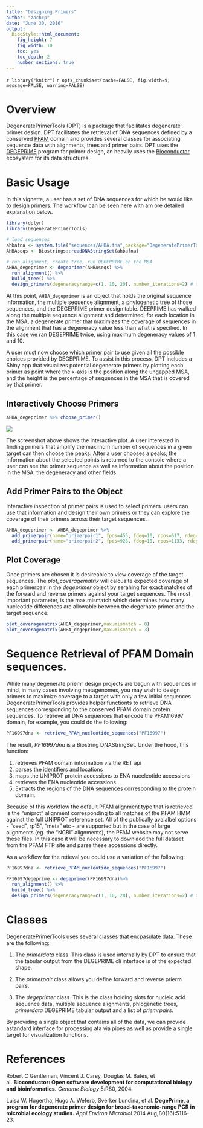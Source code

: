 ```yaml
---
title: "Designing Primers"
author: "zachcp"
date: "June 30, 2016"
output: 
  BiocStyle::html_document:
    fig_height: 7
    fig_width: 10
    toc: yes
    toc_depth: 2
    number_sections: true
---
```


`r library("knitr")`
`r opts_chunk$set(cache=FALSE, fig.width=9, message=FALSE, warning=FALSE)`

# Overview

DegeneratePrimerTools (DPT) is a package that facilitates degenerate primer design. DPT facilitates the retrieval of DNA sequences defined by a conserved [PFAM](http://pfam.xfam.org/) domain and provides several classes for associating sequence data with alignments, trees and primer pairs. DPT uses the [DEGEPRIME](#cite:DegePrime) program for primer design, an heavily uses the [Bioconductor](http://bioconductor.org/) ecosystem for its data structures. 

# Basic Usage

In this vignette, a user has a set of DNA sequences for which he would like to design primers.  The workflow can be seen here with am ore detailed explanation below.
 
```r
library(dplyr)
library(DegeneratePrimerTools)

# load sequences
ahbafna <- system.file("sequences/AHBA.fna",package="DegeneratePrimerTools")
AHBAseqs <- Biostrings::readDNAStringSet(ahbafna)

# run alignment, create tree, run DEGEPRIME on the MSA
AHBA_degeprimer <- degeprimer(AHBAseqs) %>%
  run_alignment() %>%
  build_tree() %>%
  design_primers(degeneracyrange=c(1, 10, 20), number_iterations=2) # this can take awhile
```

At this point, `AHBA_degeprimer` is an object that holds the original sequence information, the multiple sequence alignment, a phylogenetic tree of those sequences, and the DEGEPRIME primer design table. DEEPRIME has walked along the multiple sequence alignment and determined, for each location in the MSA, a degenerate primer that maximizes the coverage of sequences in the alignment that has a degeneracy value less than what is specified. In this case we ran DEGEPRIME twice, using maximum degeneracy values of 1 and 10.

A user must now choose which primer pair to use given all the possible choices provided by DEGEPRIME. To assist in this process, DPT includes a Shiny app that visualizes potential degenerate primers by plotting each primer as point where the x-axis is the position along the ungapped MSA, and the height is the percentage of sequences in the MSA that is covered by that primer. 

## Interactively Choose Primers

```r
AHBA_degeprimer %>% choose_primer()
```

![](images/choose_primers.png)

The screenshot above shows the interactive plot. A user interested in finding primers that amplify the maximum number of sequences in a given target can then choose the peaks. After a user chooses a peaks, the information about the selected points is returned to the console where a user can see the primer sequence as well as information about the position in the MSA, the degeneracy and other fields.


## Add Primer Pairs to the Object

Interactive inspection of primer pairs is used to select primers. users can use that information and design their own primers or they can explore the coverage of their primers across their target sequences. 


```r
AHBA_degeprimer <- AHBA_degeprimer %>% 
  add_primerpair(name="primerpair1", fpos=455, fdeg=10, rpos=617, rdeg=10) %>%
  add_primerpair(name="primerpair2", fpos=928, fdeg=10, rpos=1133, rdeg=10)
```

## Plot Coverage

Once primers are chosen it is desireable to view coverage of the target sequences. The *plot_coveragematrix* will calcualte expected coverage of each primerpair in the *degeprimer* object by serahing for exact matches of the forward and reverse primers against your target sequences. The most important parameter, is the max.mismatch which determines how many nucleotide differences are allowable between the degernate primer and the target sequence.

```r
plot_coveragematrix(AHBA_degeprimer,max.mismatch = 0)
plot_coveragematrix(AHBA_degeprimer,max.mismatch = 3)
```

# Sequence Retrieval of PFAM Domain sequences.

While many degenerate priemr design projects are begun with sequences in mind, in many cases involving metagenomes, you may wish to design primers to maximize coverage to a target with only a few initial sequences. DegeneratePrimerTools provides helper functionts to retrieve DNA sequences corresponding to the conserved PFAM domain protein sequences. To retrieve all DNA sequences that encode the PFAM16997 domain, for example, you could do the following:

```r
PF16997dna <- retrieve_PFAM_nucleotide_sequences("PF16997")
```

The result, *PF16997dna* is a Biostring DNAStringSet. Under the hood, this function:

1. retrieves PFAM domain information via the RET api
2. parses the identifiers and locations
3. maps the UNIPROT protein accessions to ENA nuceleotide accessions
4. retrieves the ENA nucleotide accessions.
5. Extracts the regions of the DNA sequences corresponding to the protein domain.

Because of this workflow the default PFAM alignment type that is retrieved is the "uniprot" alignment corresponding to all matches of the PFAM HMM against the full UNIPROT reference set. All of the publically avaialbel options - "seed", rp15", "meta" etc - are supported but in the case of large alignments (eg. the "NCBI" alignments), the PFAM website may not serve these files. In this case it will be necessary to downlaod the full dataset from the PFAM FTP site and parse these accessions directly.

As a workflow for the retieval you could use a variation of the following:

```r

PF16997dna <- retrieve_PFAM_nucleotide_sequences("PF16997")

PF16997degeprime <- degeprimer(PF16997dna)%>%
  run_alignment() %>%
  build_tree() %>%
  design_primers(degeneracyrange=c(1, 10, 20), number_iterations=2) # this can take awhile

```


# Classes

DegeneratePrimerTools uses several classes that encpasulate data. These are the following:

1. The *primerdata* class. This class is used internally by DPT to ensure that the tabular output from the DEGEPRIME cli interface is of the expected shape.

2. The *primerpair* class allows you define forward and reverse prierm pairs.

3. The *degeprimer* class.  This is the class holding slots for nucleic acid sequence data, multiple sequence alignments, phlogenetic trees, *primerdata* DEGEPRIME tabular output and a list of *priemrpairs*.

By providing a single object that contains all of the data, we can provide astandard interface for processing ata via pipes as well as provide a single target for visualization functions.

# References

<a id="cite:bioconductor"></a>
Robert C Gentleman, Vincent J. Carey, Douglas M. Bates, et al. **Bioconductor: Open software development for computational biology and bioinformatics.** *Genome Biology* 5:R80, 2004.

<a id="cite:DegePrime"></a>
Luisa W. Hugertha, Hugo A. Weferb, Sverker Lundina, et al. **DegePrime, a program for degenerate primer design for broad-taxonomic-range PCR in microbial ecology studies.** *Appl Environ Microbiol* 2014 Aug;80(16):5116-23.


